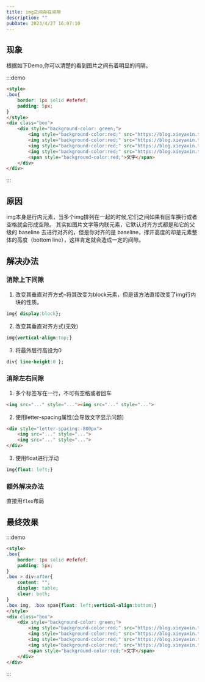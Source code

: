 ```yaml
---
title: img之间存在间隙
description: ""
pubDate: 2023/4/27 16:07:10
---
```



## 现象

根据如下Demo,你可以清楚的看到图片之间有着明显的间隔。

:::demo
```html
<style>
.box{
    border: 1px solid #efefef;
    padding: 5px;
}
</style>
<div class="box">
    <div style="background-color: green;">
        <img style="background-color:red;" src="https://blog.xieyaxin.top/favicon.svg" alt="">
        <img style="background-color:red;" src="https://blog.xieyaxin.top/favicon.svg" alt="">
        <img style="background-color:red;" src="https://blog.xieyaxin.top/favicon.svg" alt="">
        <img style="background-color:red;" src="https://blog.xieyaxin.top/favicon.svg" alt="">
        <span style="background-color:red;">文字</span>
    </div>
</div>
```
:::
## 原因

img本身是行内元素，当多个img排列在一起的时候,它们之间如果有回车换行或者空格就会形成空隙。
其实如图片文字等内联元素，它默认对齐方式都是和它的父级的 baseline 去进行对齐的，但是你对齐的是 baseline，撑开高度的却是元素整体的高度（bottom line），这样肯定就会造成一定的间隙。

## 解决办法

### 消除上下间隙

1. 改变其垂直对齐方式–将其改变为block元素，但是该方法直接改变了img行内块的性质。
```css
img{ display:block};
```
2. 改变其垂直对齐方式(无效)
```css
img{vertical-align:top;}
```
3. 将最外层行高设为0
```css
div{ line-height:0 };
```

### 消除左右间隙

1. 多个标签写在一行，不可有空格或者回车

```html
<img src="..." style="..."><img src="..." style="...">
```

2. 使用letter-spacing属性(会导致文字显示问题)
```html
<div style="letter-spacing:-800px">
    <img src="..." style="...">
    <img src="..." style="...">
</div>
```

3. 使用float进行浮动

```css
img{float: left;}
```

### 额外解决办法

直接用`flex`布局

## 最终效果

:::demo
```html
<style>
.box{
    border: 1px solid #efefef;
    padding: 5px;
}
.box > div:after{
    content: "";
    display: table;
    clear: both;
}
.box img, .box span{float: left;vertical-align:bottom;}
</style>
<div class="box">
    <div style="background-color: green;">
        <img style="background-color:red;" src="https://blog.xieyaxin.top/favicon.svg" alt="">
        <img style="background-color:red;" src="https://blog.xieyaxin.top/favicon.svg" alt="">
        <img style="background-color:red;" src="https://blog.xieyaxin.top/favicon.svg" alt="">
        <img style="background-color:red;" src="https://blog.xieyaxin.top/favicon.svg" alt="">
        <span style="background-color:red;">文字</span>
    </div>
</div>
```
:::